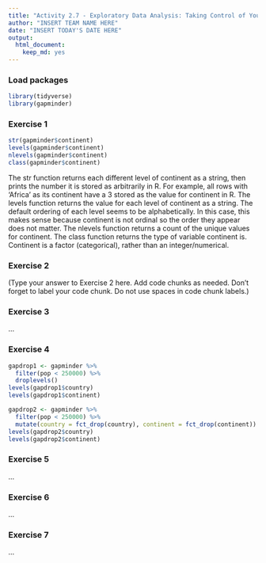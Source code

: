 ```yaml
---
title: "Activity 2.7 - Exploratory Data Analysis: Taking Control of Your Factors"
author: "INSERT TEAM NAME HERE"
date: "INSERT TODAY'S DATE HERE"
output: 
  html_document: 
    keep_md: yes
---
```


### Load packages

```r
library(tidyverse)
library(gapminder)
```


### Exercise 1

```r
str(gapminder$continent)
levels(gapminder$continent)
nlevels(gapminder$continent)
class(gapminder$continent)
```

The str function returns each different level of continent as a string, then prints the number it is stored as arbitrarily in R. For example, all rows with 'Africa' as its continent have a 3 stored as the value for continent in R.
The levels function returns the value for each level of continent as a string. The default ordering of each level seems to be alphabetically. In this case, this makes sense because continent is not ordinal so the order they appear does not matter.
The nlevels function returns a count of the unique values for continent.
The class function returns the type of variable continent is. Continent is a factor (categorical), rather than an integer/numerical.


### Exercise 2

(Type your answer to Exercise 2 here. Add code chunks as needed. Don't forget 
to label your code chunk. Do not use spaces in code chunk labels.)

### Exercise 3

...


### Exercise 4
```r
gapdrop1 <- gapminder %>%
  filter(pop < 250000) %>%
  droplevels()
levels(gapdrop1$country)
levels(gapdrop1$continent)
```

``` r
gapdrop2 <- gapminder %>%
  filter(pop < 250000) %>%
  mutate(country = fct_drop(country), continent = fct_drop(continent))
levels(gapdrop2$country)
levels(gapdrop2$continent)
```



### Exercise 5

...


### Exercise 6

...



### Exercise 7

...

